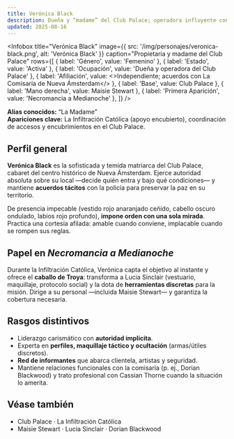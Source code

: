 ```yaml
---
title: Verónica Black
description: Dueña y “madame” del Club Palace; operadora influyente con acuerdos tácticos con la comisaría
updated: 2025-08-16
---
```



<Infobox
  title="Verónica Black"
  image={{ src: '/img/personajes/veronica-black.png', alt: 'Verónica Black' }}
  caption="Propietaria y madame del Club Palace"
  rows={[
    { label: 'Género', value: 'Femenino' },
    { label: 'Estado', value: 'Activa' },
    { label: 'Ocupación', value: 'Dueña y operadora del Club Palace' },
    { label: 'Afiliación', value: <>Independiente; acuerdos con <Link to="/CrSaSo/lugares/La%20Comisar%C3%ADa%20de%20Nueva%20%C3%81msterdam">La Comisaría de Nueva Ámsterdam</Link></> },
    { label: 'Base', value: <Link to="/CrSaSo/lugares/Club%20Palace">Club Palace</Link> },
    { label: 'Mano derecha', value: <Link to="/CrSaSo/personajes/Maisie%20Stewart">Maisie Stewart</Link> },
    { label: 'Primera Aparición', value: 'Necromancia a Medianoche' },
  ]}
/>

**Alias conocidos:** “La Madame”  
**Apariciones clave:** <Link to="/CrSaSo/eventos/La%20Infiltraci%C3%B3n%20Cat%C3%B3lica">La Infiltración Católica</Link> (apoyo encubierto), coordinación de accesos y encubrimientos en el <Link to="/CrSaSo/lugares/Club%20Palace">Club Palace</Link>.

## Perfil general
**Verónica Black** es la sofisticada y temida matriarca del <Link to="/CrSaSo/lugares/Club%20Palace">Club Palace</Link>, cabaret del centro histórico de <Link to="/CrSaSo/lugares/Nueva%20%C3%81msterdam">Nueva Ámsterdam</Link>. Ejerce autoridad absoluta sobre su local —decide quién entra y bajo qué condiciones— y mantiene **acuerdos tácitos** con la policía para preservar la paz en su territorio.

De presencia impecable (vestido rojo anaranjado ceñido, cabello oscuro ondulado, labios rojo profundo), **impone orden con una sola mirada**. Practica una cortesía afilada: amable cuando conviene, implacable cuando se rompen sus reglas.

## Papel en *Necromancia a Medianoche*
Durante la <Link to="/CrSaSo/eventos/La%20Infiltraci%C3%B3n%20Cat%C3%B3lica">Infiltración Católica</Link>, Verónica capta el objetivo al instante y ofrece el **caballo de Troya**: transforma a <Link to="/CrSaSo/personajes/Lucia%20Sinclair">Lucia Sinclair</Link> (vestuario, maquillaje, protocolo social) y la dota de **herramientas discretas** para la misión. Dirige a su personal —incluida <Link to="/CrSaSo/personajes/Maisie%20Stewart">Maisie Stewart</Link>— y garantiza la cobertura necesaria.

## Rasgos distintivos
- Liderazgo carismático con **autoridad implícita**.  
- Experta en **perfiles, maquillaje táctico y ocultación** (armas/útiles discretos).  
- **Red de informantes** que abarca clientela, artistas y seguridad.  
- Mantiene relaciones funcionales con la comisaría (p. ej., <Link to="/CrSaSo/personajes/Dorian%20Blackwood">Dorian Blackwood</Link>) y trato profesional con <Link to="/CrSaSo/personajes/Cassian%20Thorne">Cassian Thorne</Link> cuando la situación lo amerita.

## Véase también
- <Link to="/CrSaSo/lugares/Club%20Palace">Club Palace</Link> ·
  <Link to="/CrSaSo/eventos/La%20Infiltraci%C3%B3n%20Cat%C3%B3lica">La Infiltración Católica</Link>  
- <Link to="/CrSaSo/personajes/Maisie%20Stewart">Maisie Stewart</Link> ·
  <Link to="/CrSaSo/personajes/Lucia%20Sinclair">Lucia Sinclair</Link> ·
  <Link to="/CrSaSo/personajes/Dorian%20Blackwood">Dorian Blackwood</Link>
